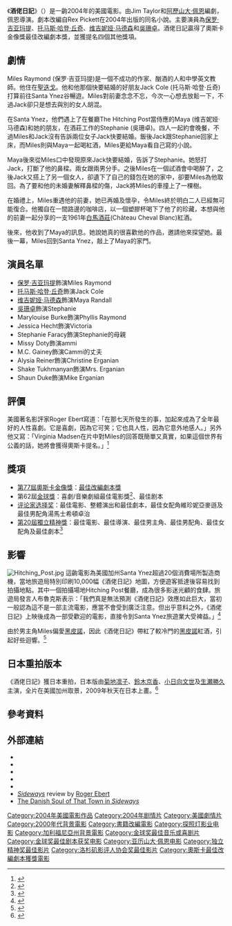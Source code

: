 {{noteTA
|T=zh-hans:杯酒人生;zh-hk:酒佬日記;zh-tw:尋找新方向;
|1=zh-hans:杯酒人生;zh-hk:酒佬日記;zh-tw:尋找新方向;
}}
{{Infobox film
| name           = 酒佬日記<br />'''''Sideways'''''
| hk_name        = 酒佬日記
| cn_name        = 杯酒人生
| tw_name        =尋找新方向
| image          = Sideways poster.JPG
| image_size     = 215px
| alt            = 
| caption        = 
| director       = [[阿歷山大·佩恩|阿歷山大·佩恩]]
| genre          = [[喜劇|喜劇]], [[劇情|劇情]], [[愛情|愛情]]
| producer       = [[Michael_London|Michael London]]
| screenplay     = 阿歷山大·佩恩<br>[[Jim_Taylor_(writer)|Jim Taylor]]
| based on       = [[Rex_Pickett|Rex Pickett]]的[[Sideways_(novel)|Sideways]]
| starring       = [[保罗·吉亚玛提|保罗·吉亚玛提]]<br>[[托马斯·哈登·丘奇|托马斯·哈登·丘奇]]<br>[[维吉妮娅·马德森|维吉妮娅·马德森]]<br>[[吳珊卓|吳珊卓]]
| music          = [[Rolfe_Kent|Rolfe Kent]]
| cinematography = [[Phedon_Papamichael|Phedon Papamichael]]
| editing        = Kevin Tent
| distributor    = [[福斯探照燈影業|福斯探照燈影業]]
| released       = [[File:Flag_of_Toronto,_Canada.svg|24px]] 2004年9月13日<br><small>（[[多倫多國際電影節|多倫多國際電影節]]）</small><br> {{flagicon|USA}} 2004年10月22日<br>{{flagicon|HK}} 2005年2月24日
| runtime        = 127分鐘
| country        = 美國
| language       = [[英語|英語]]
| budget         = 1千6百萬美元
| gross          = $109,502,303
| imdb_id        = 0375063
}}
《'''酒佬日記'''》（{{lang-en|''Sideways''}}）是一齣2004年的美國電影。由Jim Taylor和[[阿歷山大·佩恩|阿歷山大·佩恩]]編劇，佩恩導演。劇本改編自Rex Pickett在2004年出版的同名小說。主要演員為[[保罗·吉亚玛提|保罗·吉亚玛提]]、[[托马斯·哈登·丘奇|托马斯·哈登·丘奇]]、[[维吉妮娅·马德森|维吉妮娅·马德森]]和[[吳珊卓|吳珊卓]]。酒佬日記贏得了奧斯卡金像獎最佳改編劇本獎，並獲提名四個其他獎項。

== 劇情 ==
Miles Raymond (保罗·吉亚玛提)是一個不成功的作家、酗酒的人和中學英文教師。他住在[[聖迭戈|聖迭戈]]。他和他那個快要結婚的好朋友Jack Cole (托马斯·哈登·丘奇)打算前往Santa Ynez谷暢遊。Miles對前妻念念不忘，今次一心想去放鬆一下，不過Jack卻只是想去與別的女人胡混。

在Santa Ynez，他們遇上了在餐廳The Hitching Post當侍應的Maya (维吉妮娅·马德森)和她的朋友，在酒莊工作的Stephanie (吳珊卓)。四人一起約會晚餐，不過Miles和Jack沒有告訴兩位女子Jack快要結婚。飯後Jack跟Stephanie回家上床，而Miles則與Maya一起喝紅酒，Miles更給Maya看自己寫的小說。

Maya後來從Miles口中發現原來Jack快要結婚，告訴了Stephanie。她怒打Jack，打斷了他的鼻樑。兩女跟兩男分手。之後Miles在一個試酒會中喝醉了，之後Jack又搭上了另一個女人，卻遺下了自己的錢包在她的家中，卻要Miles為他取回。為了要和他的未婚妻解釋鼻樑的傷，Jack將Miles的車撞上了一棵樹。

在婚禮上，Miles重遇他的前妻，她已再婚及懷孕，令Miles終於明白二人已經無可能復合。他獨自在一間路邊的咖啡店，以一個塑膠杯喝下了他了的珍藏，本想與他的前妻一起分享的一支1961年[[白馬酒莊|白馬酒莊]](Château Cheval Blanc)紅酒。

後來，他收到了Maya的訊息。她說她真的很喜歡他的作品，邀請他來探望她。最後一幕，Miles回到Santa Ynez，敲上了Maya的家門。

== 演員名單 ==
*[[保罗·吉亚玛提|保罗·吉亚玛提]]飾演Miles Raymond
*[[托马斯·哈登·丘奇|托马斯·哈登·丘奇]]飾演Jack Cole
*[[维吉妮娅·马德森|维吉妮娅·马德森]]飾演Maya Randall
*[[吳珊卓|吳珊卓]]飾演Stephanie
*Marylouise Burke飾演Phyllis Raymond
*Jessica Hecht飾演Victoria
*Stephanie Faracy飾演Stephanie的母親
*Missy Doty飾演ammi
*M.C. Gainey飾演Cammi的丈夫
*Alysia Reiner飾演Christine Erganian
*Shake Tukhmanyan飾演Mrs. Erganian
*Shaun Duke飾演Mike Erganian

== 評價 ==
美國著名影評家Roger Ebert寫道：「在那七天所發生的事，加起來成為了全年最好的人性喜劇。它是喜劇，因為它可笑；它也具人性，因為它意外地感人。」另外他又寫：「Virginia Madsen在片中對Miles的回答既簡單又真實，如果這個世界有公義的話，她將會獲得奧斯卡提名。」<ref>{{cite web|url=http://rogerebert.suntimes.com/apps/pbcs.dll/article?AID=/20041028/REVIEWS/40922017/1023|title=SIDEWAYS (R)|author=Roger Ebert|publisher=''Chicago Sun-Times''|date=2004年10月29日|access-date=2021年6月23日|archive-date=2013年3月18日|archive-url=https://web.archive.org/web/20130318134315/http://rogerebert.suntimes.com/apps/pbcs.dll/article?AID=%2F20041028%2FREVIEWS%2F40922017%2F1023|dead-url=no}}</ref>

== 獎項 ==
*[[第77屆奧斯卡金像獎|第77屆奧斯卡金像獎]]：[[奧斯卡最佳改編劇本獎|最佳改編劇本獎]]
*第62屆[[金球獎|金球獎]]：喜劇/音樂劇組最佳電影獎<ref>{{cite web|url=http://ent.people.com.cn/GB/8222/42057/43398/43399/3124832.html|title=快讯：《杯酒人生》获得最佳音乐片/喜剧片奖|publisher=''[[人民網|人民網]]''|date=2005年1月17日|access-date=2012年3月14日|archive-date=2016年3月5日|archive-url=https://web.archive.org/web/20160305014925/http://ent.people.com.cn/GB/8222/42057/43398/43399/3124832.html|dead-url=no}}</ref>、最佳剧本
*[[评论家选择奖|评论家选择奖]]：最佳電影、整體演出和最佳劇本，最佳女配角維珍妮亞麥遜及最佳男配角湯馬士希頓卓治
*[[第20屆獨立精神獎|第20屆獨立精神獎]]：最佳電影、最佳導演、最佳男主角、最佳男配角、最佳女配角及最佳劇本<ref>{{cite newspaper|url=http://the-sun.on.cc/channels/ent/20050301/20050227232848_0003.html|title=獨立電影精神頒獎禮率先揭盅 《酒佬日記》6提名全中獨領風騷|newspaper=''[[太陽報_(香港)|太陽報 (香港)]]''|author=葉智欣|date=2005年3月1日|accessdate=2012年3月14日|archive-date=2016年3月4日|archive-url=https://web.archive.org/web/20160304195119/http://the-sun.on.cc/channels/ent/20050301/20050227232848_0003.html|dead-url=no}}</ref>

== 影響 ==
[[File:Hitching_Post.jpg|right]]
這齣電影為美國加州Santa Ynez超過20個消費場所製造商機，當地旅遊局特別印刷10,000幅《酒佬日記》地圖，方便遊客抵達後容易找到拍攝地點。其中一個拍攝場地Hitching Post餐廳，成為很多影迷光顧的食肆。旅遊局發言人布魯克斯表示：「我們真是無法預測《酒佬日記》效應如此巨大，當初一般認為這不是一部主流電影，應當不會受到廣泛注意。但出乎意料之外，《酒佬日記》上映後成為一部受歡迎的電影，直接令到Santa Ynez旅遊業大受裨益。」<ref>{{cite newspaper|url=http://paper.wenweipo.com/2005/03/03/OT0503030003.htm|title=造就旅遊勝地《酒佬日記》|newspaper=''[[文汇报_(香港)|文匯報]]''|author=李明|date=2005年3月3日|accessdate=2012年3月14日|archive-date=2019年10月4日|archive-url=https://web.archive.org/web/20191004142151/http://paper.wenweipo.com/2005/03/03/OT0503030003.htm|dead-url=no}}</ref>

由於男主角Miles偏愛[[黑皮諾|黑皮諾]]，因此《酒佬日記》帶紅了較冷門的[[黑皮諾|黑皮諾]]紅酒，引起好些迴響。<ref>{{cite newspaper|url=http://www.hkheadline.com/living/living_content.asp?contid=62122&srctype=g|title=葡萄酒莊深度遊|author=張芷靈|newspaper=''[[頭條日報|頭條日報]]''|accessdate=2012年3月15日|archive-date=2019年6月14日|archive-url=https://web.archive.org/web/20190614070409/http://hd.stheadline.com/life/living/|dead-url=no}}</ref>

== 日本重拍版本 ==
《酒佬日記》獲日本重拍，日本版由[[菊地凛子|菊地凛子]]、[[鈴木京香|鈴木京香]]、[[小日向文世|小日向文世]]及[[生瀬勝久|生瀬勝久]]主演，全片在美國加州取景，2009年秋天在日本上畫。<ref>{{cite newspaper|url=http://hk.apple.nextmedia.com/realtime/art_main.php?iss_id=20081107&sec_id=7018882&art_id=11820808|title=日本重拍 《酒佬日記》|newspaper=''[[蘋果日報|蘋果日報]]''|date=2008年11月7日|accessdate=2012年3月15日|archive-date=2019年6月14日|archive-url=https://web.archive.org/web/20190614070401/https://hk.appledaily.com/|dead-url=no}}</ref>

== 參考資料 ==
{{reflist}}

== 外部連結 ==
* {{IMDb title|0375063|Sideways}}
* {{Allmovie title|296117|Sideways}}
* {{mojo title|sideways|Sideways}}
* {{rotten-tomatoes|sideways|Sideways}}
* {{metacritic film|sideways|Sideways}}
* [http://rogerebert.suntimes.com/apps/pbcs.dll/article?AID=/20041028/REVIEWS/40922017/1001 ''Sideways''] {{Wayback|url=http://rogerebert.suntimes.com/apps/pbcs.dll/article?AID=%2F20041028%2FREVIEWS%2F40922017%2F1001 |date=20130318133934 }} review by [[Roger_Ebert|Roger Ebert]]
* [http://travel.nytimes.com/2006/06/04/travel/04journeys.html The Danish Soul of That Town in ''Sideways'']{{Wayback|url=http://travel.nytimes.com/2006/06/04/travel/04journeys.html |date=20070527153909 }}

{{Alexander Payne}}
{{金球獎最佳音樂及喜劇電影 2001–2020}}
{{纽约影评人协会奖最佳影片}}
{{独立精神奖最佳影片}}
{{評論家選擇電影獎最佳影片}}
{{广播影评人协会奖最佳群体演出}}
{{2001至2010年美国演员工会奖最佳电影群体演出奖}}

{{DEFAULTSORT:Sideways}}
[[Category:2004年美國電影作品|Category:2004年美國電影作品]]
[[Category:2004年剧情片|Category:2004年剧情片]]
[[Category:美國劇情片|Category:美國劇情片]]
[[Category:2000年代背景電影|Category:2000年代背景電影]]
[[Category:書籍改編電影|Category:書籍改編電影]]
[[Category:探照灯影业电影|Category:探照灯影业电影]]
[[Category:加利福尼亞州背景電影|Category:加利福尼亞州背景電影]]
[[Category:金球奖最佳音乐或喜剧片|Category:金球奖最佳音乐或喜剧片]]
[[Category:金球奖最佳剧本获奖电影|Category:金球奖最佳剧本获奖电影]]
[[Category:亚历山大·佩恩电影|Category:亚历山大·佩恩电影]]
[[Category:独立精神奖最佳影片|Category:独立精神奖最佳影片]]
[[Category:洛杉矶影评人协会奖最佳影片|Category:洛杉矶影评人协会奖最佳影片]]
[[Category:奧斯卡最佳改編劇本獲獎電影|Category:奧斯卡最佳改編劇本獲獎電影]]